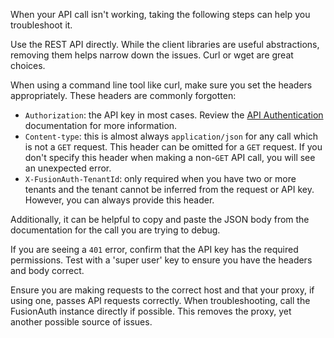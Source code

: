 When your API call isn't working, taking the following steps can help you troubleshoot it.

Use the REST API directly. While the client libraries are useful abstractions, removing them helps narrow down the issues. Curl or wget are great choices.

When using a command line tool like curl, make sure you set the headers appropriately. These headers are commonly forgotten:

* `Authorization`: the API key in most cases. Review the [API Authentication](/docs/apis/authentication) documentation for more information.
* `Content-type`: this is almost always `application/json` for any call which is not a `GET` request. This header can be omitted for a `GET` request. If you don't specify this header when making a non-`GET` API call, you will see an unexpected error.
* `X-FusionAuth-TenantId`: only required when you have two or more tenants and the tenant cannot be inferred from the request or API key. However, you can always provide this header.

Additionally, it can be helpful to copy and paste the JSON body from the documentation for the call you are trying to debug.

If you are seeing a `401` error, confirm that the API key has the required permissions. Test with a 'super user' key to ensure you have the headers and body correct.

Ensure you are making requests to the correct host and that your proxy, if using one, passes API requests correctly. When troubleshooting, call the FusionAuth instance directly if possible. This removes the proxy, yet another possible source of issues.


